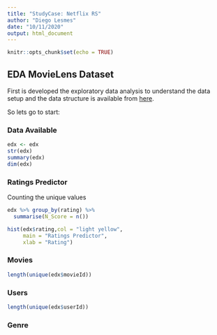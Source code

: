 ```yaml
---
title: "StudyCase: Netflix RS"
author: "Diego Lesmes"
date: "10/11/2020"
output: html_document
---
```


```r
knitr::opts_chunk$set(echo = TRUE)
```

## EDA MovieLens Dataset

First is developed the exploratory data analysis to understand the data setup and the  data structure is available from [here](http://files.grouplens.org/datasets/movielens).

So lets go to start:

### Data Available
```r
edx <- edx
str(edx)
summary(edx)
dim(edx)
```

### Ratings Predictor

Counting the unique values

```r
edx %>% group_by(rating) %>% 
  summarise(N_Score = n())
```

```r
hist(edx$rating,col = "light yellow",
     main = "Ratings Predictor",
     xlab = "Rating")
```
### Movies

```r
length(unique(edx$movieId))
```

### Users

```r
length(unique(edx$userId))
```

### Genre

```r


```

### 